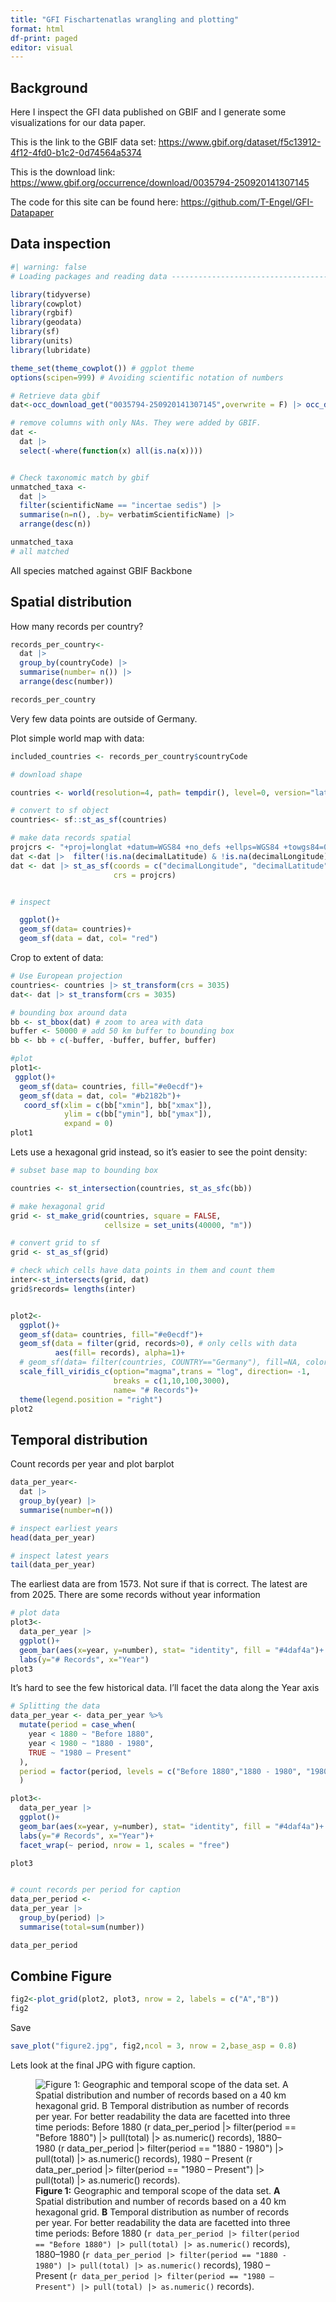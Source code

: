 ```yaml
---
title: "GFI Fischartenatlas wrangling and plotting"
format: html
df-print: paged
editor: visual
---
```


## Background

Here I inspect the GFI data published on GBIF and I generate some visualizations for our data paper.

This is the link to the GBIF data set: <https://www.gbif.org/dataset/f5c13912-4f12-4fd0-b1c2-0d74564a5374>

This is the download link: <https://www.gbif.org/occurrence/download/0035794-250920141307145>

The code for this site can be found here: <https://github.com/T-Engel/GFI-Datapaper>

## Data inspection

```r
#| warning: false
# Loading packages and reading data ---------------------------------------

library(tidyverse)
library(cowplot)
library(rgbif)
library(geodata)
library(sf)
library(units)
library(lubridate)

theme_set(theme_cowplot()) # ggplot theme
options(scipen=999) # Avoiding scientific notation of numbers

# Retrieve data gbif 
dat<-occ_download_get("0035794-250920141307145",overwrite = F) |> occ_download_import() #  https://doi.org/10.15468/dl.wuurkx

# remove columns with only NAs. They were added by GBIF.
dat <-
  dat |>
  select(-where(function(x) all(is.na(x))))


# Check taxonomic match by gbif
unmatched_taxa <-
  dat |> 
  filter(scientificName == "incertae sedis") |> 
  summarise(n=n(), .by= verbatimScientificName) |>
  arrange(desc(n))

unmatched_taxa
# all matched


```

All species matched against GBIF Backbone

## Spatial distribution

How many records per country?

```r
records_per_country<-
  dat |> 
  group_by(countryCode) |> 
  summarise(number= n()) |> 
  arrange(desc(number))

records_per_country
```

Very few data points are outside of Germany.

Plot simple world map with data:

```r
included_countries <- records_per_country$countryCode

# download shape

countries <- world(resolution=4, path= tempdir(), level=0, version="latest")

# convert to sf object
countries<- sf::st_as_sf(countries)

# make data records spatial
projcrs <- "+proj=longlat +datum=WGS84 +no_defs +ellps=WGS84 +towgs84=0,0,0"
dat <-dat |>  filter(!is.na(decimalLatitude) & !is.na(decimalLongitude)) #remove NAs
dat <- dat |> st_as_sf(coords = c("decimalLongitude", "decimalLatitude"),
                       crs = projcrs)


# inspect

  ggplot()+
  geom_sf(data= countries)+ 
  geom_sf(data = dat, col= "red")
```

Crop to extent of data:

```r
# Use European projection
countries<- countries |> st_transform(crs = 3035)
dat<- dat |> st_transform(crs = 3035)

# bounding box around data 
bb <- st_bbox(dat) # zoom to area with data
buffer <- 50000 # add 50 km buffer to bounding box
bb <- bb + c(-buffer, -buffer, buffer, buffer)

#plot
plot1<-
 ggplot()+
  geom_sf(data= countries, fill="#e0ecdf")+ 
  geom_sf(data = dat, col= "#b2182b")+
   coord_sf(xlim = c(bb["xmin"], bb["xmax"]),
            ylim = c(bb["ymin"], bb["ymax"]),
            expand = 0)
plot1
```

Lets use a hexagonal grid instead, so it's easier to see the point density:

```r
# subset base map to bounding box

countries <- st_intersection(countries, st_as_sfc(bb))

# make hexagonal grid
grid <- st_make_grid(countries, square = FALSE,
                     cellsize = set_units(40000, "m"))

# convert grid to sf
grid <- st_as_sf(grid)

# check which cells have data points in them and count them
inter<-st_intersects(grid, dat)
grid$records= lengths(inter) 


plot2<-
  ggplot()+
  geom_sf(data= countries, fill="#e0ecdf")+
  geom_sf(data = filter(grid, records>0), # only cells with data
          aes(fill= records), alpha=1)+
  # geom_sf(data= filter(countries, COUNTRY=="Germany"), fill=NA, color="black")+
  scale_fill_viridis_c(option="magma",trans = "log", direction= -1,
                       breaks = c(1,10,100,3000),
                       name= "# Records")+
  theme(legend.position = "right")
plot2
```

## Temporal distribution

Count records per year and plot barplot

```r
data_per_year<-
  dat |> 
  group_by(year) |> 
  summarise(number=n())

# inspect earliest years
head(data_per_year)

# inspect latest years
tail(data_per_year)

```

The earliest data are from 1573. Not sure if that is correct. The latest are from 2025. There are some records without year information

```r
# plot data 
plot3<-
  data_per_year |> 
  ggplot()+
  geom_bar(aes(x=year, y=number), stat= "identity", fill = "#4daf4a")+
  labs(y="# Records", x="Year")
plot3
```

It's hard to see the few historical data. I'll facet the data along the Year axis

```r

# Splitting the data 
data_per_year <- data_per_year %>%
  mutate(period = case_when(
    year < 1880 ~ "Before 1880",
    year < 1980 ~ "1880 - 1980",
    TRUE ~ "1980 – Present"
  ),
  period = factor(period, levels = c("Before 1880","1880 - 1980", "1980 – Present"))
  )

plot3<-
  data_per_year |> 
  ggplot()+
  geom_bar(aes(x=year, y=number), stat= "identity", fill = "#4daf4a")+
  labs(y="# Records", x="Year")+
  facet_wrap(~ period, nrow = 1, scales = "free")

plot3


# count records per period for caption
data_per_period <-
data_per_year |> 
  group_by(period) |> 
  summarise(total=sum(number))

data_per_period
```

## Combine Figure

```r
fig2<-plot_grid(plot2, plot3, nrow = 2, labels = c("A","B"))
fig2


```

Save

```r
save_plot("figure2.jpg", fig2,ncol = 3, nrow = 2,base_asp = 0.8)
```

Lets look at the final JPG with figure caption.

![**Figure 1:** Geographic and temporal scope of the data set. **A** Spatial distribution and number of records based on a 40 km hexagonal grid. **B** Temporal distribution as number of records per year. For better readability the data are facetted into three time periods: Before 1880 (`r data_per_period |> filter(period == "Before 1880") |> pull(total) |> as.numeric()` records), 1880–1980 (`r data_per_period |> filter(period == "1880 - 1980") |> pull(total) |> as.numeric()` records), 1980 – Present (`r data_per_period |> filter(period == "1980 – Present") |> pull(total) |> as.numeric()` records).](figure2.jpg)
